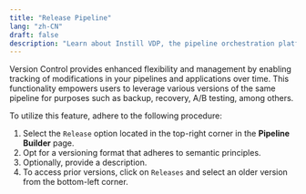 ```yaml
---
title: "Release Pipeline"
lang: "zh-CN"
draft: false
description: "Learn about Instill VDP, the pipeline orchestration platform for unstructured data ETL, in the project Instill Core: https://github.com/instill-ai/instill-core"
---
```


Version Control provides enhanced flexibility and management by enabling
tracking of modifications in your pipelines and applications over time. This
functionality empowers users to leverage various versions of the same pipeline
for purposes such as backup, recovery, A/B testing, among others.

To utilize this feature, adhere to the following procedure:

1. Select the `Release` option located in the top-right corner in the **Pipeline Builder** page.
2. Opt for a versioning format that adheres to semantic principles.
3. Optionally, provide a description.
4. To access prior versions, click on `Releases` and select an older version
   from the bottom-left corner.

<ZoomableImg
  src="/docs-assets/vdp/release-pipeline.gif"
  alt="Release a Pipeline"
/>
